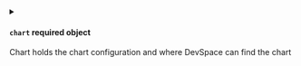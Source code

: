 


<details className="config-field" data-expandable="true">
<summary>

#### `chart` <span class="config-field-required" data-required="false">required</span> <span class="config-field-type">object</span> <span class="config-field-default"></span> <span class="config-field-enum"></span>

Chart holds the chart configuration and where DevSpace can find the chart

</summary>

<PartialChart />


</details>


<PartialValues />


<PartialValuesFiles />


<PartialDisplayOutput />


<PartialUpgradeArgs />


<PartialTemplateArgs />

